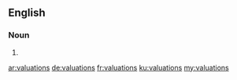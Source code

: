 ==English==

===Noun===
{{head|en}}

# {{plural of|valuation}}

[[ar:valuations]]
[[de:valuations]]
[[fr:valuations]]
[[ku:valuations]]
[[my:valuations]]